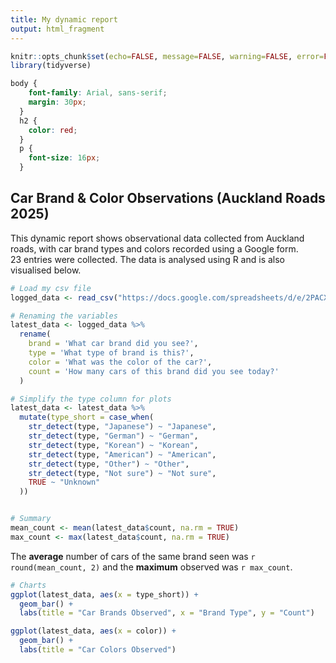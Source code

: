```yaml
---
title: My dynamic report
output: html_fragment
---
```


```r
knitr::opts_chunk$set(echo=FALSE, message=FALSE, warning=FALSE, error=FALSE)
library(tidyverse)
```

```css
body {
    font-family: Arial, sans-serif;
    margin: 30px;
  }
  h2 {
    color: red;
  }
  p {
    font-size: 16px;
  }
```

## Car Brand & Color Observations (Auckland Roads 2025)

This dynamic report shows observational data collected from Auckland roads, with car brand types and colors recorded using a Google form.  
23 entries were collected. The data is analysed using R and is also visualised below.


```r
# Load my csv file
logged_data <- read_csv("https://docs.google.com/spreadsheets/d/e/2PACX-1vQ3vuqzd-x--wlYthlk6a3hyA8P_jO8eoAe_6t9VqhstOihY99kkFqjtYFzBmFskABWhy7HYZKt6_W2/pub?output=csv")

# Renaming the variables
latest_data <- logged_data %>%
  rename(
    brand = 'What car brand did you see?',
    type = 'What type of brand is this?',
    color = 'What was the color of the car?',
    count = 'How many cars of this brand did you see today?'
  )

# Simplify the type column for plots
latest_data <- latest_data %>%
  mutate(type_short = case_when(
    str_detect(type, "Japanese") ~ "Japanese",
    str_detect(type, "German") ~ "German",
    str_detect(type, "Korean") ~ "Korean",
    str_detect(type, "American") ~ "American",
    str_detect(type, "Other") ~ "Other",
    str_detect(type, "Not sure") ~ "Not sure",
    TRUE ~ "Unknown"
  ))


# Summary
mean_count <- mean(latest_data$count, na.rm = TRUE)
max_count <- max(latest_data$count, na.rm = TRUE)


```
The **average** number of cars of the same brand seen was `r round(mean_count, 2)` and the **maximum** observed was `r max_count`.

```r
# Charts
ggplot(latest_data, aes(x = type_short)) +
  geom_bar() +
  labs(title = "Car Brands Observed", x = "Brand Type", y = "Count")
```


```r
ggplot(latest_data, aes(x = color)) +
  geom_bar() +
  labs(title = "Car Colors Observed")


```
